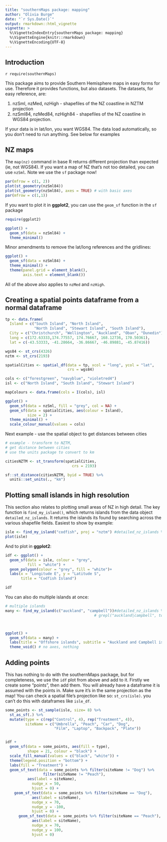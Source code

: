```yaml
---
title: "southernMaps package: mapping"
author: "Olivia Burge"
date: "`r Sys.Date()`"
output: rmarkdown::html_vignette
vignette: >
  %\VignetteIndexEntry{southernMaps package: mapping}
  %\VignetteEngine{knitr::rmarkdown}
  %\VignetteEncoding{UTF-8}
---
```


## Introduction

`r require(southernMaps)`


This package aims to provide Southern Hemisphere maps in easy forms for use. Therefore it provides functions, but also datasets. The datasets, for easy reference, are:

(1) nzSml, nzMed, nzHigh - shapefiles of the NZ coastline in NZTM projection
(2) nzSml84, nzMed84, nzHigh84 - shapefiles of the NZ coastline in WGS84 projection. 

If your data is in lat/lon, you want WGS84. The data load automatically, so you don't need to run anything. See below for examples

## NZ maps

The `map(nz)` command in base R returns different projection than expected (ie, not WGS84). If you want a map of NZ that's not too detailed, you can use `nzSml`. Note we use the `sf` package now!

```r
par(mfrow = c(1, 2))
plot(st_geometry(nzSml84))
plot(st_geometry(nzSml84), axes = TRUE) # with basic axes
par(mfrow = c(1,1))
```

If you want to plot it in **ggplot2**, you can use the `geom_sf` function in the `sf` package


```r


require(ggplot2)

ggplot() + 
  geom_sf(data = nzSml84) + 
  theme_minimal()
```

Minor amendments to remove the lat/long references and the gridlines:

```r

ggplot() + 
  geom_sf(data = nzSml84) + 
  theme_minimal() +
  theme(panel.grid = element_blank(),
        axis.text = element_blank())

```


All of the above also applies to `nzMed` and `nzHigh`. 

## Creating a spatial points dataframe from a normal dataframe


```r
tp <- data.frame(
  Island = c("South Island", "North Island",
             "North Island", "Stewart Island", "South Island"),
  City = c("Christchurch", "Wellington", "Auckland", "Oban", "Dunedin"),
  long = c(172.63333,174.77557, 174.76667, 168.12736, 170.50361),
  lat = c(-43.53333, -41.28664, -36.86667, -46.89881, -45.87416))

wgs84 <- st_crs(4326) 
nztm <- st_crs(2193)

spatialCities <- spatial_df(data = tp, xcol = "long", ycol = "lat",
                            crs = wgs84)

cols <- c("forestgreen", "navyblue", "violetred4")
isl <- c("North Island", "South Island", "Stewart Island")

mapColours <- data.frame(cols = I(cols), isl)

ggplot() +
  geom_sf(data = nzSml, fill = "grey", col = NA) +
  geom_sf(data = spatialCities, aes(colour = Island),
          size = 2) +
  theme_minimal() + 
  scale_colour_manual(values = cols)


```

Next example - use the spatial object to get distances between cities

```r


# example - transform to NZTM, 
# get distance between cities
# use the units package to convert to km

citiesNZTM <- st_transform(spatialCities,
                              crs = 2193)

sf::st_distance(citiesNZTM, byid = TRUE) %>%
  units::set_units(., "km")

```

## Plotting small islands in high resolution

This section also relates to plotting small areas of NZ in high detail. The key function is `find_my_island()`, which returns islands from the data object `detailed_nz_islands`. It returns the islands its found by searching across the various shapefile fields. Easiest to show by example:


```r
isle <- find_my_island("codfish", proj = "nztm") #detailed_nz_islands %>% filter(grepl("codfish", tolower(name)))#
plot(isle)
```

And to plot in **ggplot2**:

```r

idf <- ggplot() +
  geom_sf(data = isle, colour = "grey",
          fill = "white") +
  geom_polygon(colour = "grey", fill = "white")+
  labs(x = "Longitude E", y = "Latitude S", 
       title = "Codfish Island") 

idf
```

You can also do multiple islands at once: 

```r
# multiple islands
many <- find_my_island(c("auckland", "campbell"))#detailed_nz_islands %>% filter(grepl("auckland|campbell", tolower(grp_name)) |
                                        # grepl("auckland|campbell", tolower(name))) #find_my_island(c("auckland", "campbell"))



ggplot() +
  geom_sf(data = many) +
  labs(title = "Offshore islands", subtitle = "Auckland and Campbell islands") + 
  theme_void() # no axes, nothing 
```

## Adding points

This has nothing to do with the southernMaps package, but for completeness, we use the `idf` plot from above and add to it. Firstly we create some "points", then add them. You will already have a dataframe it is assumed with the points in. Make sure it's in the same projection as the map! You can check a spatial file's projection like so: `st_crs(isle)`. you can't do this with dataframes like `isle_df`. 

```r

some_points <- st_sample(isle, size= 8) %>%
  st_as_sf(.) %>%
  mutate(type = c(rep("Control", 4), rep("Treatment", 4)),
         siteName = c("Umbrella", "Peach", "Car", "Dog", 
                      "Film", "Laptop", "Backpack", "Plate"))


idf +
  geom_sf(data = some_points, aes(fill = type),
          shape = 21, colour = "black") +
  scale_fill_manual(values = c("black", "white")) +
  theme(legend.position = "bottom") +
  labs(fill = "Treatment") +
  geom_sf_text(data = some_points %>% filter(siteName != "Dog") %>% 
                 filter(siteName != "Peach"), 
          aes(label = siteName),
            nudge_x = 50, 
            hjust = 0) +
    geom_sf_text(data = some_points %>% filter(siteName == "Dog"), 
            aes(label = siteName),
            nudge_x = 70,
            nudge_y = -100,
            hjust = 0) +
      geom_sf_text(data = some_points %>% filter(siteName == "Peach"), 
            aes(label = siteName),
            nudge_x = 70,
            nudge_y = 100,
            hjust = 0)
```


